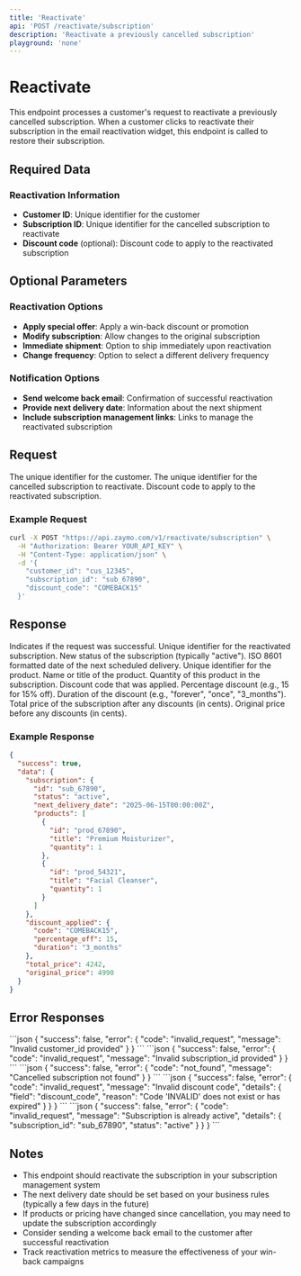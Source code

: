 ```yaml
---
title: 'Reactivate'
api: 'POST /reactivate/subscription'
description: 'Reactivate a previously cancelled subscription'
playground: 'none'
---
```


# Reactivate

This endpoint processes a customer's request to reactivate a previously cancelled subscription. When a customer clicks to reactivate their subscription in the email reactivation widget, this endpoint is called to restore their subscription.

## Required Data

### Reactivation Information
- **Customer ID**: Unique identifier for the customer
- **Subscription ID**: Unique identifier for the cancelled subscription to reactivate
- **Discount code** (optional): Discount code to apply to the reactivated subscription

## Optional Parameters

### Reactivation Options
- **Apply special offer**: Apply a win-back discount or promotion
- **Modify subscription**: Allow changes to the original subscription
- **Immediate shipment**: Option to ship immediately upon reactivation
- **Change frequency**: Option to select a different delivery frequency

### Notification Options
- **Send welcome back email**: Confirmation of successful reactivation
- **Provide next delivery date**: Information about the next shipment
- **Include subscription management links**: Links to manage the reactivated subscription

## Request

<ParamField body="customer_id" type="string" required>
  The unique identifier for the customer.
</ParamField>

<ParamField body="subscription_id" type="string" required>
  The unique identifier for the cancelled subscription to reactivate.
</ParamField>

<ParamField body="discount_code" type="string" optional>
  Discount code to apply to the reactivated subscription.
</ParamField>

### Example Request

```bash
curl -X POST "https://api.zaymo.com/v1/reactivate/subscription" \
  -H "Authorization: Bearer YOUR_API_KEY" \
  -H "Content-Type: application/json" \
  -d '{
    "customer_id": "cus_12345",
    "subscription_id": "sub_67890",
    "discount_code": "COMEBACK15"
  }'
```

## Response

<ResponseField name="success" type="boolean">
  Indicates if the request was successful.
</ResponseField>

<ResponseField name="data" type="object">
  <Expandable title="Properties">
    <ResponseField name="subscription" type="object">
      <Expandable title="Subscription Object">
        <ResponseField name="id" type="string">
          Unique identifier for the reactivated subscription.
        </ResponseField>
        <ResponseField name="status" type="string">
          New status of the subscription (typically "active").
        </ResponseField>
        <ResponseField name="next_delivery_date" type="string">
          ISO 8601 formatted date of the next scheduled delivery.
        </ResponseField>
        <ResponseField name="products" type="array">
          <Expandable title="Product Object">
            <ResponseField name="id" type="string">
              Unique identifier for the product.
            </ResponseField>
            <ResponseField name="title" type="string">
              Name or title of the product.
            </ResponseField>
            <ResponseField name="quantity" type="number">
              Quantity of this product in the subscription.
            </ResponseField>
          </Expandable>
        </ResponseField>
      </Expandable>
    </ResponseField>
    <ResponseField name="discount_applied" type="object" optional>
      <Expandable title="Discount Object">
        <ResponseField name="code" type="string">
          Discount code that was applied.
        </ResponseField>
        <ResponseField name="percentage_off" type="number">
          Percentage discount (e.g., 15 for 15% off).
        </ResponseField>
        <ResponseField name="duration" type="string" optional>
          Duration of the discount (e.g., "forever", "once", "3_months").
        </ResponseField>
      </Expandable>
    </ResponseField>
    <ResponseField name="total_price" type="number">
      Total price of the subscription after any discounts (in cents).
    </ResponseField>
    <ResponseField name="original_price" type="number" optional>
      Original price before any discounts (in cents).
    </ResponseField>
  </Expandable>
</ResponseField>

### Example Response

```json
{
  "success": true,
  "data": {
    "subscription": {
      "id": "sub_67890",
      "status": "active",
      "next_delivery_date": "2025-06-15T00:00:00Z",
      "products": [
        {
          "id": "prod_67890",
          "title": "Premium Moisturizer",
          "quantity": 1
        },
        {
          "id": "prod_54321",
          "title": "Facial Cleanser",
          "quantity": 1
        }
      ]
    },
    "discount_applied": {
      "code": "COMEBACK15",
      "percentage_off": 15,
      "duration": "3_months"
    },
    "total_price": 4242,
    "original_price": 4990
  }
}
```

## Error Responses

<AccordionGroup>
  <Accordion title="Invalid Customer ID">
    ```json
    {
      "success": false,
      "error": {
        "code": "invalid_request",
        "message": "Invalid customer_id provided"
      }
    }
    ```
  </Accordion>
  <Accordion title="Invalid Subscription ID">
    ```json
    {
      "success": false,
      "error": {
        "code": "invalid_request",
        "message": "Invalid subscription_id provided"
      }
    }
    ```
  </Accordion>
  <Accordion title="Subscription Not Found">
    ```json
    {
      "success": false,
      "error": {
        "code": "not_found",
        "message": "Cancelled subscription not found"
      }
    }
    ```
  </Accordion>
  <Accordion title="Invalid Discount Code">
    ```json
    {
      "success": false,
      "error": {
        "code": "invalid_request",
        "message": "Invalid discount code",
        "details": {
          "field": "discount_code",
          "reason": "Code 'INVALID' does not exist or has expired"
        }
      }
    }
    ```
  </Accordion>
  <Accordion title="Subscription Already Active">
    ```json
    {
      "success": false,
      "error": {
        "code": "invalid_request",
        "message": "Subscription is already active",
        "details": {
          "subscription_id": "sub_67890",
          "status": "active"
        }
      }
    }
    ```
  </Accordion>
</AccordionGroup>

## Notes

- This endpoint should reactivate the subscription in your subscription management system
- The next delivery date should be set based on your business rules (typically a few days in the future)
- If products or pricing have changed since cancellation, you may need to update the subscription accordingly
- Consider sending a welcome back email to the customer after successful reactivation
- Track reactivation metrics to measure the effectiveness of your win-back campaigns
